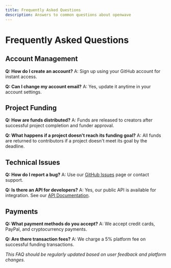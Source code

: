 ```yaml
---
title: Frequently Asked Questions
description: Answers to common questions about openwave
---
```


# Frequently Asked Questions

## Account Management

**Q: How do I create an account?**
A: Sign up using your GitHub account for instant access.

**Q: Can I change my account email?**
A: Yes, update it anytime in your account settings.

## Project Funding

**Q: How are funds distributed?**
A: Funds are released to creators after successful project completion and funder approval.

**Q: What happens if a project doesn't reach its funding goal?**
A: All funds are returned to contributors if a project doesn't meet its goal by the deadline.

## Technical Issues

**Q: How do I report a bug?**
A: Use our [GitHub Issues](https://github.com/openwave/issues) page or contact support.

**Q: Is there an API for developers?**
A: Yes, our public API is available for integration. See our [API Documentation](/doc/api-reference).

## Payments

**Q: What payment methods do you accept?**
A: We accept credit cards, PayPal, and cryptocurrency payments.

**Q: Are there transaction fees?**
A: We charge a 5% platform fee on successful funding transactions.

_This FAQ should be regularly updated based on user feedback and platform changes._
